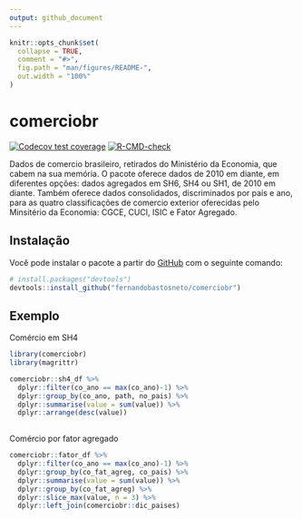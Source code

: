```yaml
---
output: github_document
---
```


<!-- README.md is generated from README.Rmd. Please edit that file -->

```r
knitr::opts_chunk$set(
  collapse = TRUE,
  comment = "#>",
  fig.path = "man/figures/README-",
  out.width = "100%"
)
```

# comerciobr

<!-- badges: start -->
[![Codecov test coverage](https://codecov.io/gh/fernandobastosneto/comerciobr/branch/master/graph/badge.svg)](https://codecov.io/gh/fernandobastosneto/comerciobr?branch=master)
[![R-CMD-check](https://github.com/fernandobastosneto/comerciobr/workflows/R-CMD-check/badge.svg)](https://github.com/fernandobastosneto/comerciobr/actions)
<!-- badges: end -->

Dados de comercio brasileiro, retirados do Ministério da Economia, que cabem na sua memória. O pacote oferece dados de 2010 em diante, em diferentes opções: dados agregados em SH6, SH4 ou SH1, de 2010 em diante. Também oferece dados consolidados, discriminados por país e ano, para as quatro classificações de comercio exterior oferecidas pelo Minsitério da Economia: CGCE, CUCI, ISIC e Fator Agregado.

## Instalação

Você pode instalar o pacote a partir do [GitHub](https://github.com/) com o seguinte comando:

``` r
# install.packages("devtools")
devtools::install_github("fernandobastosneto/comerciobr")
```
## Exemplo

Comércio em SH4

```r
library(comerciobr)
library(magrittr)

comerciobr::sh4_df %>% 
  dplyr::filter(co_ano == max(co_ano)-1) %>% 
  dplyr::group_by(co_ano, path, no_pais) %>%
  dplyr::summarise(value = sum(value)) %>% 
  dplyr::arrange(desc(value))
  
```

Comércio por fator agregado

```r
comerciobr::fator_df %>%
  dplyr::filter(co_ano == max(co_ano)-1) %>%
  dplyr::group_by(co_fat_agreg, co_pais) %>%
  dplyr::summarise(value = sum(value)) %>%
  dplyr::group_by(co_fat_agreg) %>% 
  dplyr::slice_max(value, n = 3) %>%
  dplyr::left_join(comerciobr::dic_paises)
```
